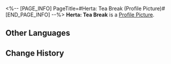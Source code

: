 <%-- [PAGE_INFO]
PageTitle=#Herta: Tea Break (Profile Picture)#
[END_PAGE_INFO] --%>
{{Item Infobox
|title       = Herta: Tea Break
|id          = 200134
|image       = Profile Picture Herta - Tea Break.png{{subst:void|<!--$UPLOAD:<<SpriteOutput/ItemFigures/AvatarHead/IconHead_200134.png>-<Profile Picture Herta - Tea Break.png>-<Item Icons>>-->}}
|type        = Profile Picture
|invCategory = 
|rarity      = 5
|effect      = 
|description = Herta, dressed by her mistress to the nines, and enjoying her tea break.
|source1     = Avatar reward obtained from unlocking [[Nameless Honor]].
}}
{{Description|''"Praise Mode Activated: Madam Herta is gorgeous in apparel, in heart, and in soul! Beauty upon beauty is Herta!"''}}
'''Herta: Tea Break''' is a [[Profile Picture]].

==Other Languages==
{{Other Languages
|en   = Herta: Tea Break
|zhs  = 黑塔•茶歇
|zht  = 黑塔•茶歇
|ja   = ヘルタ・ティータイム
|ko   = 헤르타•티타임
|es   = Herta: Hora del té
|fr   = Herta : Goûter
|ru   = Герта: Чаепитие
|th   = Herta - พักดื่มชา
|vi   = Herta - Trà Chiều
|de   = Herta: Teepause
|id   = Herta: Istirahat Minum Teh
|pt   = Herta: Hora do Chá
}}

==Change History==
{{Change History|3.0}}